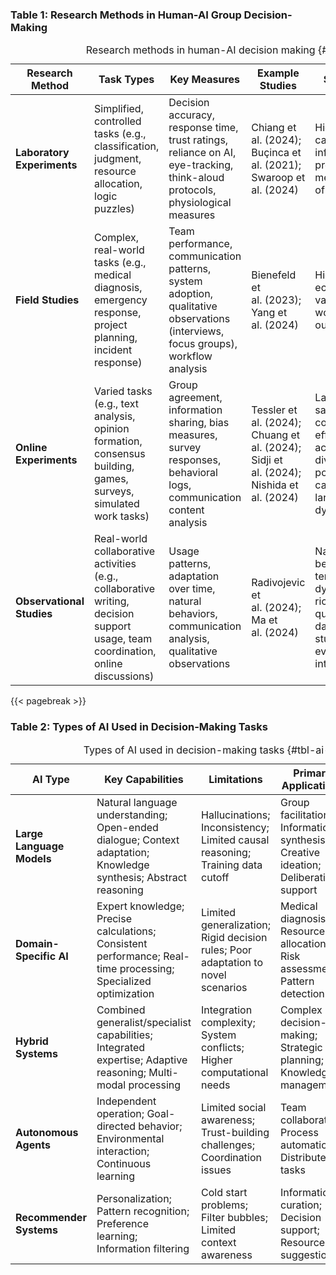 

### Table 1: Research Methods in Human-AI Group Decision-Making

| Research Method | Task Types | Key Measures | Example Studies | Strengths | Limitations |
|-----------|-----------|-----------|-----------|-----------|-----------|
| **Laboratory Experiments** | Simplified, controlled tasks (e.g., classification, judgment, resource allocation, logic puzzles) | Decision accuracy, response time, trust ratings, reliance on AI, eye-tracking, think-aloud protocols, physiological measures | Chiang et al. (2024); Buçinca et al. (2021); Swaroop et al. (2024) | High control, causal inference, precise measurement of behavior | Limited ecological validity, often simplified tasks, potential for demand characteristics, limited generalizability |
| **Field Studies** | Complex, real-world tasks (e.g., medical diagnosis, emergency response, project planning, incident response) | Team performance, communication patterns, system adoption, qualitative observations (interviews, focus groups), workflow analysis | Bienefeld et al. (2023); Yang et al. (2024) | High ecological validity, real-world outcomes | Less experimental control, smaller sample sizes, difficult to isolate specific AI effects, potential for confounding variables |
| **Online Experiments** | Varied tasks (e.g., text analysis, opinion formation, consensus building, games, surveys, simulated work tasks) | Group agreement, information sharing, bias measures, survey responses, behavioral logs, communication content analysis | Tessler et al. (2024); Chuang et al. (2024); Sidji et al. (2024); Nishida et al. (2024) | Large samples, cost-effective, access to diverse populations, can study large-scale dynamics | Less control over participation, limited interaction depth, potential for self-selection bias, difficulty ensuring data quality |
| **Observational Studies** | Real-world collaborative activities (e.g., collaborative writing, decision support usage, team coordination, online discussions) | Usage patterns, adaptation over time, natural behaviors, communication analysis, qualitative observations | Radivojevic et al. (2024); Ma et al. (2024) | Natural behavior, temporal dynamics, rich qualitative data, can study evolving interactions | No experimental manipulation, selection effects, difficulty in establishing causality, observer bias |

: Research methods in human-AI decision making {#tbl-methods}


{{< pagebreak >}}

### Table 2: Types of AI Used in Decision-Making Tasks

| AI Type | Key Capabilities | Limitations | Primary Applications | Representative Studies |
|---------------|---------------|---------------|---------------|---------------|
| **Large Language Models** | Natural language understanding; Open-ended dialogue; Context adaptation; Knowledge synthesis; Abstract reasoning | Hallucinations; Inconsistency; Limited causal reasoning; Training data cutoff | Group facilitation; Information synthesis; Creative ideation; Deliberation support | Tessler et al. (2024); Chiang et al. (2024); Collins et al. (2024); Du et al. (2024) |
| **Domain-Specific AI** | Expert knowledge; Precise calculations; Consistent performance; Real-time processing; Specialized optimization | Limited generalization; Rigid decision rules; Poor adaptation to novel scenarios | Medical diagnosis; Resource allocation; Risk assessment; Pattern detection | Bienefeld et al. (2023); Marjieh et al. (2024); Yang et al. (2024) |
| **Hybrid Systems** | Combined generalist/specialist capabilities; Integrated expertise; Adaptive reasoning; Multi-modal processing | Integration complexity; System conflicts; Higher computational needs | Complex decision-making; Strategic planning; Knowledge management | Burton et al. (2024); Ma et al. (2024); Gao et al. (2024) |
| **Autonomous Agents** | Independent operation; Goal-directed behavior; Environmental interaction; Continuous learning | Limited social awareness; Trust-building challenges; Coordination issues | Team collaboration; Process automation; Distributed tasks | McNeese et al. (2023); Guo et al. (2024); Zhang et al. (2024) |
| **Recommender Systems** | Personalization; Pattern recognition; Preference learning; Information filtering | Cold start problems; Filter bubbles; Limited context awareness | Information curation; Decision support; Resource suggestions | Stadler et al. (2024); Kumar et al. (2024); Swaroop et al. (2024) |

: Types of AI used in decision-making tasks {#tbl-ai-types}
